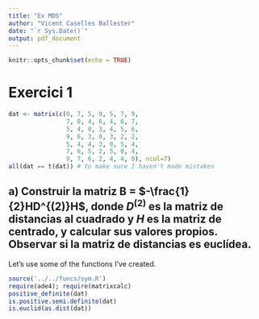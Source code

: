 ```yaml
---
title: "Ex MDS"
author: "Vicent Caselles Ballester"
date: "`r Sys.Date()`"
output: pdf_document
---
```


```r
knitr::opts_chunk$set(echo = TRUE)
```

# Exercici 1

```r
dat <- matrix(c(0, 7, 5, 9, 5, 7, 9,
                7, 0, 4, 6, 4, 6, 7,
                5, 4, 0, 3, 4, 5, 6,
                9, 6, 3, 0, 3, 2, 2,
                5, 4, 4, 3, 0, 5, 4,
                7, 6, 5, 2, 5, 0, 4,
                9, 7, 6, 2, 4, 4, 0), ncol=7)
all(dat == t(dat)) # to make sure I haven't made mistakes
```

## a) Construir la matriz B = $-\frac{1}{2}HD^{(2)}H$, donde $D^{(2)}$ es la matriz de distancias al cuadrado y $H$ es la matriz de centrado, y calcular sus valores propios. Observar si la matriz de distancias es euclídea.

Let's use some of the functions I've created.

```r
source('../../funcs/sym.R')
require(ade4); require(matrixcalc)
positive_definite(dat)
is.positive.semi.definite(dat)
is.euclid(as.dist(dat))
```

